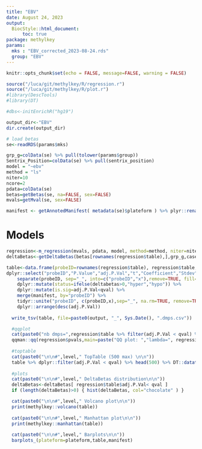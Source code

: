 ```yaml
---
title: "EBV"
date: August 24, 2023
output:
  BiocStyle::html_document:
      toc: true
package: methylkey
params:
  mks : "EBV_corrected_2023-08-24.rds"
  group: "EBV"
---
```


```r
knitr::opts_chunk$set(echo = FALSE, message=FALSE, warning = FALSE)

source("/luca/git/methylkey/R/regression.r")
source("/luca/git/methylkey/R/plot.r")
#library(DescTools)
#library(DT)

#dbs<-initEnrichR("hg19")

output_dir<-"EBV"
dir.create(output_dir)
```


```r
# load betas
se<-readRDS(params$mks)

grp_g=colData(se) %>% pull(tolower(params$group))
Sentrix_Position=colData(se) %>% pull(sentrix_position)
model = "~ebv"
method = "ls"
niter=10
ncore=2
pdata=colData(se)
betas=getBetas(se, na=FALSE, sex=FALSE)
mvals=getMval(se, sex=FALSE)

manifest <- getAnnotedManifest( metadata(se)$plateform ) %>% plyr::rename(replace = c(Name="probeID"), warn_missing = FALSE)
```

# Models

```r
regression<-m_regression(mvals, pdata, model, method=method, niter=niter, ncore=ncore )
deltaBetas<-getDeltaBetas(betas[rownames(regression$table),],grp_g,case,control)*100

table<-data.frame(probeID=rownames(regression$table), regression$table, deltabetas=deltaBetas) %>%
dplyr::select("probeID","P.Value","adj.P.Val","t","Coefficient","Stdev","deltabetas") %>%
    separate(probeID, sep="_", into=c("probeID","x"),remove=TRUE, fill="right") %>%
    dplyr::mutate(status=ifelse(deltabetas>0,"hyper","hypo")) %>%
    dplyr::mutate(is.sig=adj.P.Val<qval) %>%
    merge(manifest, by="probeID") %>%
    tidyr::unite("probeID", c(probeID,x),sep="_", na.rm=TRUE, remove=TRUE) %>%
    dplyr::arrange(desc(adj.P.Val))
    
  write_tsv(table, file=paste0(output, "_", Sys.Date(), ".dmps.csv"))

  #qqplot
  cat(paste0("nb dmps=",regression$table %>% filter(adj.P.Val < qval) %>% nrow()))
  qqman::qq(regression$pvals,main=paste("QQ plot: ","lambda=", regression$lambda,sep=""))
  
  #toptable
  cat(paste0("\n\n#",level," TopTable (500 max) \n\n"))
  table %>% dplyr::filter(adj.P.Val < qval) %>% head(500) %>% DT::datatable() %>% htmltools::tagList() %>% print()
  
  #plots
  cat(paste0("\n\n#",level," DeltaBetas distribution\n\n"))
  deltaBetas<-deltaBetas[ regression$table$adj.P.Val< qval ]
  if (length(deltaBetas)>0) { hist(deltaBetas, col="chocolate" ) }

  cat(paste0("\n\n#",level," Volcano plot\n\n"))
  print(methylkey::volcano(table))
  
  cat(paste0("\n\n#",level," Manhattan plot\n\n"))
  print(methylkey::manhattan(table))
  
  cat(paste0("\n\n#",level," Barplots\n\n"))
  barplots_(plateform=plateform,table,manifest)
```

